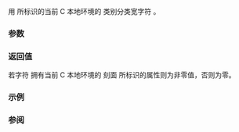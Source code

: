 {{cpp/title|iswctype}}
{{cpp/string/wide/navbar}}
{{ddcl|header=cwctype|
int iswctype( std::wint_t wc, std::wctype_t desc );
}}

用 {{c|desc}} 所标识的当前 C 本地环境的 {{lc|LC_TYPE}} 类别分类宽字符 {{c|wc}}。

{{cpp/string/wide/wint_t args|wc}}

===参数===
{{par begin}}
{{par|wc|要分类的宽字符}}
{{par|desc|从调用 {{lc|std::wctype}} 获得的 {{lc|LC_CTYPE}} 类别}}
{{par end}}

===返回值===
若字符 {{c|wc}} 拥有当前 C 本地环境的 {{lc|LC_CTYPE}} 刻面 {{c|desc}} 所标识的属性则为非零值，否则为零。

===示例===
{{example
|code=
#include &lt;clocale&gt;
#include &lt;cwctype&gt;
#include &lt;iostream&gt;

bool classify(wchar_t wc, const std::string&amp; cat)
{
    return std::iswctype(wc, std::wctype(cat.c_str()));
}

int main()
{
    std::setlocale(LC_ALL, "ja_JP.UTF-8");
    std::cout &lt;&lt; "字符 \u6c34 是...\n";
    for (std::string s : {"digit", "alpha", "space", "cntrl", "jkanji"})
        std::cout &lt;&lt; s &lt;&lt; "? " &lt;&lt; std::boolalpha &lt;&lt; classify(L'\u6c34', s) &lt;&lt; '\n';
}
|output=
字符 水 是...
digit? false
alpha? true
space? false
cntrl? false
jkanji? true
}}

===参阅===
{{dsc begin}}
{{dsc inc|cpp/string/wide/dsc wctype}}
{{dsc see c|c/string/wide/iswctype}}
{{dsc end}}

{{langlinks|de|en|es|fr|it|ja|pt|ru}}